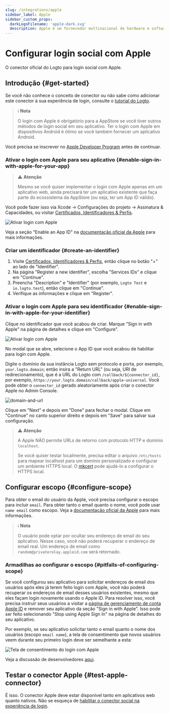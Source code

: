 ```yaml
---
slug: /integrations/apple
sidebar_label: Apple
sidebar_custom_props:
  darkLogoFilename: 'apple-dark.svg'
  description: Apple é um fornecedor multinacional de hardware e software de alto padrão.
---
```



# Configurar login social com Apple

O conector oficial do Logto para login social com Apple.

<GuideTip />

## Introdução \{#get-started}

Se você não conhece o conceito de conector ou não sabe como adicionar este conector à sua experiência de login, consulte o [tutorial do Logto](/connectors/social-connectors).

> ℹ️ **Nota**
>
> O login com Apple é obrigatório para a AppStore se você tiver outros métodos de login social em seu aplicativo.
> Ter o login com Apple em dispositivos Android é ótimo se você também fornecer um aplicativo Android.

Você precisa se inscrever no [Apple Developer Program](https://developer.apple.com/programs/) antes de continuar.

### Ativar o login com Apple para seu aplicativo \{#enable-sign-in-with-apple-for-your-app}

> ⚠️ **Atenção**
>
> Mesmo se você quiser implementar o login com Apple apenas em um aplicativo web, ainda precisará ter um aplicativo existente que faça parte do ecossistema da AppStore (ou seja, ter um App ID válido).

Você pode fazer isso via Xcode -> Configurações do projeto -> Assinatura & Capacidades, ou visitar [Certificados, Identificadores & Perfis](https://developer.apple.com/account/resources/identifiers/list/bundleId).

![Ativar login com Apple](./assets/enable-sign-in-with-apple-in-xcode.png)

Veja a seção "Enable an App ID" na [documentação oficial da Apple](https://developer.apple.com/documentation/sign_in_with_apple/configuring_your_environment_for_sign_in_with_apple) para mais informações.

### Criar um identificador \{#create-an-identifier}

1. Visite [Certificados, Identificadores & Perfis](https://developer.apple.com/account/resources/identifiers/list/serviceId), então clique no botão "+" ao lado de "Identifier".
2. Na página "Register a new identifier", escolha "Services IDs" e clique em "Continue".
3. Preencha "Description" e "Identifier" (por exemplo, `Logto Test` e `io.logto.test`), então clique em "Continue".
4. Verifique as informações e clique em "Register".

### Ativar o login com Apple para seu identificador \{#enable-sign-in-with-apple-for-your-identifier}

Clique no identificador que você acabou de criar. Marque "Sign in with Apple" na página de detalhes e clique em "Configure".

![Ativar login com Apple](./assets/enable-sign-in-with-apple.png)

No modal que se abre, selecione o App ID que você acabou de habilitar para login com Apple.

Digite o domínio da sua instância Logto sem protocolo e porta, por exemplo, `your.logto.domain`; então insira a "Return URL" (ou seja, URI de redirecionamento), que é a URL do Logto com `/callback/${connector_id}`, por exemplo, `https://your.logto.domain/callback/apple-universal`. Você pode obter o `connector_id` gerado aleatoriamente após criar o conector Apple no Admin Console.

![domain-and-url](./assets/domain-and-url.png)

Clique em "Next" e depois em "Done" para fechar o modal. Clique em "Continue" no canto superior direito e depois em "Save" para salvar sua configuração.

> ⚠️ **Atenção**
>
> A Apple NÃO permite URLs de retorno com protocolo HTTP e domínio `localhost`.
>
> Se você quiser testar localmente, precisa editar o arquivo `/etc/hosts` para mapear localhost para um domínio personalizado e configurar um ambiente HTTPS local. O [mkcert](https://github.com/FiloSottile/mkcert) pode ajudá-lo a configurar o HTTPS local.

## Configurar escopo \{#configure-scope}

Para obter o email do usuário da Apple, você precisa configurar o escopo para incluir `email`. Para obter tanto o email quanto o nome, você pode usar `name email` como escopo. Veja a [documentação oficial da Apple](https://developer.apple.com/documentation/sign_in_with_apple/sign_in_with_apple_js/incorporating_sign_in_with_apple_into_other_platforms#3332113) para mais informações.

> ℹ️ **Nota**
>
> O usuário pode optar por ocultar seu endereço de email do seu aplicativo. Nesse caso, você não poderá recuperar o endereço de email real. Um endereço de email como `random@privaterelay.appleid.com` será retornado.

### Armadilhas ao configurar o escopo \{#pitfalls-of-configuring-scope}

Se você configurou seu aplicativo para solicitar endereços de email dos usuários após eles já terem feito login com Apple, você não poderá recuperar os endereços de email desses usuários existentes, mesmo que eles façam login novamente usando o Apple ID. Para resolver isso, você precisa instruir seus usuários a visitar a [página de gerenciamento de conta Apple ID](https://appleid.apple.com/account/manage) e remover seu aplicativo da seção "Sign in with Apple". Isso pode ser feito selecionando "Stop using Apple Sign In" na página de detalhes do seu aplicativo.

Por exemplo, se seu aplicativo solicitar tanto o email quanto o nome dos usuários (escopo `email name`), a tela de consentimento que novos usuários veem durante seu primeiro login deve ser semelhante a esta:

![Tela de consentimento do login com Apple](./assets/sign-in-with-apple-consent-screen.png)

Veja a discussão de desenvolvedores [aqui](https://forums.developer.apple.com/forums/thread/132223).

## Testar o conector Apple \{#test-apple-connector}

É isso. O conector Apple deve estar disponível tanto em aplicativos web quanto nativos. Não se esqueça de [habilitar o conector social na experiência de login](/connectors/social-connectors/#enable-social-sign-in).
